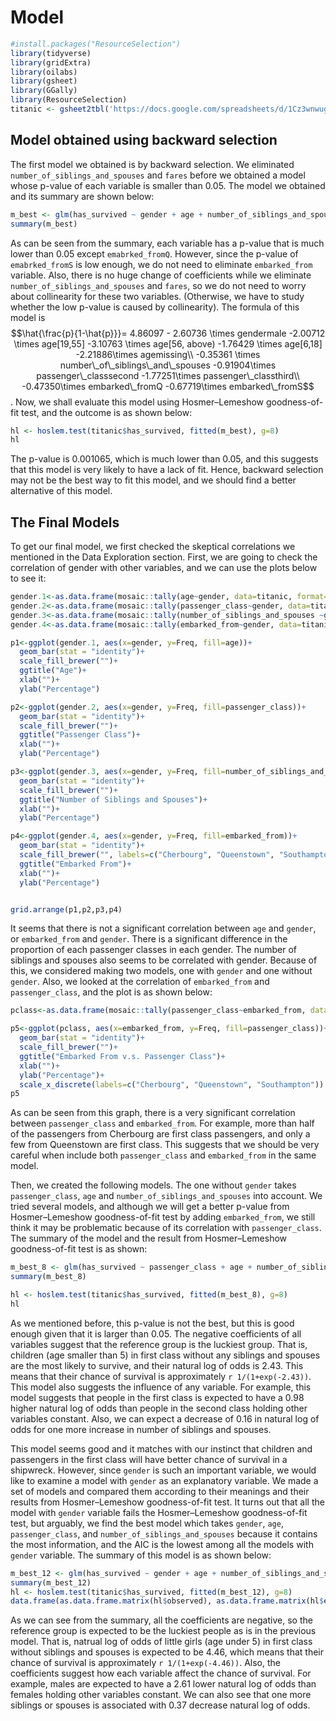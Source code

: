 # Model {#model}

```r
#install.packages("ResourceSelection")
library(tidyverse)
library(gridExtra)
library(oilabs)
library(gsheet)
library(GGally)
library(ResourceSelection)
titanic <- gsheet2tbl('https://docs.google.com/spreadsheets/d/1Cz3wnwugHApFXO0ogMLtBe5CzD_Uu1q8YBPpZPS2R3U/edit?usp=sharing')
```

## Model obtained using backward selection

The first model we obtained is by backward selection. We eliminated `number_of_siblings_and_spouses` and `fares` before we obtained a model whose p-value of each variable is smaller than 0.05. The model we obtained and its summary are shown below:
```r
m_best <- glm(has_survived ~ gender + age + number_of_siblings_and_spouses + passenger_class + embarked_from, data = titanic, family = binomial(link = "logit"))
summary(m_best)
```

As can be seen from the summary, each variable has a p-value that is much lower than 0.05 except `emabrked_fromQ`. However, since the p-value of `emabrked_fromS` is low enough, we do not need to eliminate `embarked_from` variable. Also, there is no huge change of coefficients while we eliminate `number_of_siblings_and_spouses` and `fares`, so we do not need to worry about collinearity for these two variables. (Otherwise, we have to study whether the low p-value is caused by collinearity). The formula of this model is $$\hat{\frac{p}{1-\hat{p}}}= 4.86097 - 2.60736 \times gendermale -2.00712 \times age[19,55] -3.10763 \times age[56, above) -1.76429 \times age[6,18] -2.21886\times agemissing\\ -0.35361 \times number\_of\_siblings\_and\_spouses -0.91904\times passenger\_classsecond -1.77251\times passenger\_classthird\\ -0.47350\times embarked\_fromQ -0.67719\times embarked\_fromS$$. Now, we shall evaluate this model using Hosmer–Lemeshow goodness-of-fit test, and the outcome is as shown below:
```r
hl <- hoslem.test(titanic$has_survived, fitted(m_best), g=8)
hl
```

The p-value is 0.001065, which is much lower than 0.05, and this suggests that this model is very likely to have a lack of fit. Hence, backward selection may not be the best way to fit this model, and we should find a better alternative of this model.

## The Final Models

To get our final model, we first checked the skeptical correlations we mentioned in the Data Exploration section. First, we are going to check the correlation of gender with other variables, and we can use the plots below to see it:

```r
gender.1<-as.data.frame(mosaic::tally(age~gender, data=titanic, format="percent"))
gender.2<-as.data.frame(mosaic::tally(passenger_class~gender, data=titanic, format="percent"))
gender.3<-as.data.frame(mosaic::tally(number_of_siblings_and_spouses ~gender, data=titanic, format="percent"))
gender.4<-as.data.frame(mosaic::tally(embarked_from~gender, data=titanic, format="percent"))

p1<-ggplot(gender.1, aes(x=gender, y=Freq, fill=age))+
  geom_bar(stat = "identity")+
  scale_fill_brewer("")+
  ggtitle("Age")+
  xlab("")+
  ylab("Percentage")

p2<-ggplot(gender.2, aes(x=gender, y=Freq, fill=passenger_class))+
  geom_bar(stat = "identity")+
  scale_fill_brewer("")+
  ggtitle("Passenger Class")+
  xlab("")+
  ylab("Percentage")

p3<-ggplot(gender.3, aes(x=gender, y=Freq, fill=number_of_siblings_and_spouses))+
  geom_bar(stat = "identity")+
  scale_fill_brewer("")+
  ggtitle("Number of Siblings and Spouses")+
  xlab("")+
  ylab("Percentage")

p4<-ggplot(gender.4, aes(x=gender, y=Freq, fill=embarked_from))+
  geom_bar(stat = "identity")+
  scale_fill_brewer("", labels=c("Cherbourg", "Queenstown", "Southampton"))+
  ggtitle("Embarked From")+
  xlab("")+
  ylab("Percentage")


grid.arrange(p1,p2,p3,p4)
```

It seems that there is not a significant correlation between `age` and `gender`, or `embarked_from` and `gender`. There is a significant difference in the proportion of each passenger classes in each gender. The number of siblings and spouses also seems to be correlated with gender. Because of this, we considered making two models, one with `gender` and one without `gender`. Also, we looked at the correlation of `embarked_from` and `passenger_class`, and the plot is as shown below:
```r
pclass<-as.data.frame(mosaic::tally(passenger_class~embarked_from, data=titanic, format="percent"))

p5<-ggplot(pclass, aes(x=embarked_from, y=Freq, fill=passenger_class))+
  geom_bar(stat = "identity")+
  scale_fill_brewer("")+
  ggtitle("Embarked From v.s. Passenger Class")+
  xlab("")+
  ylab("Percentage")+
  scale_x_discrete(labels=c("Cherbourg", "Queenstown", "Southampton"))
p5
```

As can be seen from this graph, there is a very significant correlation between `passenger_class` and `embarked_from`. For example, more than half of the passengers from Cherbourg are first class passengers, and only a few from Queenstown are first class. This suggests that we should be very careful when include both `passenger_class` and `embarked_from` in the same model. 

Then, we created the following models. The one without `gender` takes `passenger_class`, `age` and `number_of_siblings_and_spouses` into account. We tried several models, and although we will get a better p-value from Hosmer–Lemeshow goodness-of-fit test by adding `embarked_from`, we still think it may be problematic because of its correlation with `passenger_class`. The summary of the model and the result from Hosmer–Lemeshow goodness-of-fit test is as shown:
```r
m_best_8 <- glm(has_survived ~ passenger_class + age + number_of_siblings_and_spouses, data = titanic, family = binomial(link = "logit"))
summary(m_best_8)
```

```r
hl <- hoslem.test(titanic$has_survived, fitted(m_best_8), g=8)
hl
```

As we mentioned before, this p-value is not the best, but this is good enough given that it is larger than 0.05. The negative coefficients of all variables suggest that the reference group is the luckiest group. That is, children (age smaller than 5) in first class without any siblings and spouses are the most likely to survive, and their natural log of odds is 2.43. This means that their chance of survival is approximately `r 1/(1+exp(-2.43))`. This model also suggests the influence of any variable. For example, this model suggests that people in the first class is expected to have a 0.98 higher natural log of odds than people in the second class holding other variables constant. Also, we can expect a decrease of 0.16 in natural log of odds for one more increase in number of siblings and spouses.

This model seems good and it matches with our instinct that children and passengers in the first class will have better chance of survival in a shipwreck. However, since `gender` is such an important variable, we would like to examine a model with `gender` as an explanatory variable. We made a set of models and compared them according to their meanings and their results from Hosmer–Lemeshow goodness-of-fit test. It turns out that all the model with `gender` variable fails the Hosmer–Lemeshow goodness-of-fit test, but arguably, we find the best model which takes `gender`, `age`, `passenger_class`, and `number_of_siblings_and_spouses` because it contains the most information, and the AIC is the lowest among all the models with `gender` variable. The summary of this model is as shown below:
```r
m_best_12 <- glm(has_survived ~ gender + age + number_of_siblings_and_spouses + passenger_class, data = titanic, family = binomial(link = "logit"))
summary(m_best_12)
hl <- hoslem.test(titanic$has_survived, fitted(m_best_12), g=8)
data.frame(as.data.frame.matrix(hl$observed), as.data.frame.matrix(hl$expected))
```

As we can see from the summary, all the coefficients are negative, so the reference group is expected to be the luckiest people as is in the previous model. That is, natrual log of odds of little girls (age under 5) in first class without siblings and spouses is expected to be 4.46, which means that their chance of survival is approximately `r 1/(1+exp(-4.46))`. Also, the coefficients suggest how each variable affect the chance of survival. For example, males are expected to have a 2.61 lower natural log of odds than females holding other variables constant. We can also see that one more siblings or spouses is associated with 0.37 decrease natural log of odds.

